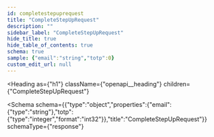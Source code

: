```yaml
---
id: completestepuprequest
title: "CompleteStepUpRequest"
description: ""
sidebar_label: "CompleteStepUpRequest"
hide_title: true
hide_table_of_contents: true
schema: true
sample: {"email":"string","totp":0}
custom_edit_url: null
---
```



<Heading
  as={"h1"}
  className={"openapi__heading"}
  children={"CompleteStepUpRequest"}
>
</Heading>





<Schema
  schema={{"type":"object","properties":{"email":{"type":"string"},"totp":{"type":"integer","format":"int32"}},"title":"CompleteStepUpRequest"}}
  schemaType={"response"}
>
  
</Schema>
            
